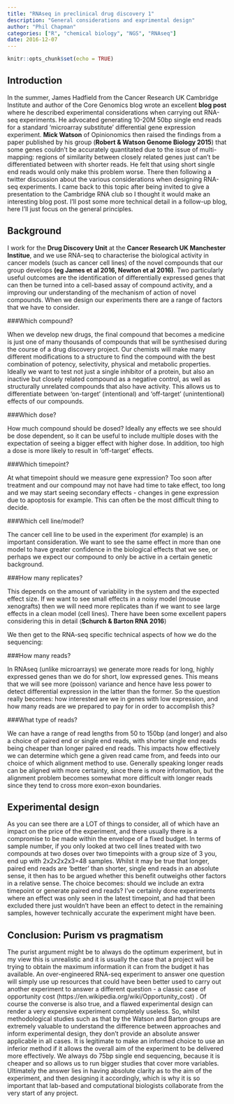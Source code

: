 ```yaml
---
title: "RNAseq in preclinical drug discovery 1"
description: "General considerations and exprimental design"
author: "Phil Chapman"
categories: ["R", "chemical biology", "NGS", "RNAseq"]
date: 2016-12-07
---
```


```r
knitr::opts_chunk$set(echo = TRUE)
```

## Introduction
In the summer, James Hadfield from the Cancer Research UK Cambridge Institute and author of the Core Genomics blog wrote an excellent **blog post** where he described experimental considerations when carrying out RNA-seq experiments.  He advocated generating 10-20M 50bp single end reads for a standard 'microarray substitute' differential gene expression experiment.  **Mick Watson** of Opinionomics then raised the findings from a paper published by his group (**Robert & Watson Genome Biology 2015**) that some genes couldn’t be accurately quantitated due to the issue of multi-mapping: regions of similarity between closely related genes just can't be differentiated between with shorter reads.  He felt that using short single end reads would only make this problem worse.  There then following a twitter discussion about the various considerations when designing RNA-seq experiments.  I came back to this topic after being invited to give a presentation to the Cambridge RNA club so I thought it would make an interesting blog post.  I'll post some more technical detail in a follow-up blog, here I'll just focus on the general principles.

## Background
I work for the **Drug Discovery Unit** at the **Cancer Research UK Manchester Institue**, and we use RNA-seq to characterise the biological activity in cancer models (such as cancer cell lines) of the novel compounds that our group develops **(eg James et al 2016, Newton et al 2016)**.  Two particularly useful outcomes are the identification of differentially expressed genes that can then be turned into a cell-based assay of compound activity, and a improving our understanding of the mechanism of action of novel compounds.  When we design our experiments there are a range of factors that we have to consider.  

###Which compound?

When we develop new drugs, the final compound that becomes a medicine is just one of many thousands of compounds that will be synthesised during the course of a drug discovery project.  Our chemists will make many different modifications to a structure to find the compound with the best combination of potency, selectivity, physical and metabolic properties.  Ideally we want to test not just a single inhibitor of a protein, but also an inactive but closely related compound as a negative control, as well as structurally unrelated compounds that also have activity.  This allows us to differentiate between ‘on-target’ (intentional) and ‘off-target’ (unintentional) effects of our compounds. 

###Which dose? 

How much compound should be dosed?  Ideally any effects we see should be dose dependent, so it can be useful to include multiple doses with the expectation of seeing a bigger effect with higher dose.  In addition, too high a dose is more likely to result in 'off-target' effects. 

###Which timepoint? 

At what timepoint should we measure gene expression?  Too soon after treatment and our compound may not have had time to take effect, too long and we may start seeing secondary effects - changes in gene expression due to apoptosis for example.  This can often be the most difficult thing to decide. 

###Which cell line/model? 

The cancer cell line to be used in the experiment (for example) is an important consideration.  We want to see the same effect in more than one model to have greater confidence in the biological effects that we see, or perhaps we expect our compound to only be active in a certain genetic background. 

###How many replicates? 

This depends on the amount of variability in the system and the expected effect size.  If we want to see small effects in a noisy model (mouse xenografts) then we will need more replicates than if we want to see large effects in a clean model (cell lines).  There have been some excellent papers considering this in detail (**Schurch & Barton RNA 2016**) 

We then get to the RNA-seq specific technical aspects of how we do the sequencing: 

###How many reads? 

In RNAseq (unlike microarrays) we generate more reads for long, highly expressed genes than we do for short, low expressed genes.  This means that we will see more (poisson) variance and hence have less power to detect differential expression in the latter than the former.  So the question really becomes: how interested are we in genes with low expression, and how many reads are we prepared to pay for in order to accomplish this? 

###What type of reads? 

We can have a range of read lengths from 50 to 150bp (and longer) and also a choice of paired end or single end reads, with shorter single end reads being cheaper than longer paired end reads.  This impacts how effectively we can determine which gene a given read came from, and feeds into our choice of which alignment method to use.    Generally speaking longer reads can be aligned with more certainty, since there is more information, but the alignment problem becomes somewhat more difficult with longer reads since they tend to cross more exon-exon boundaries. 

## Experimental design

As you can see there are a LOT of things to consider, all of which have an impact on the price of the experiment, and there usually there is a compromise to be made within the envelope of a fixed budget. In terms of sample number, if you only looked at two cell lines treated with two compounds at two doses over two timepoints with a group size of 3 you, end up with 2x2x2x2x3=48 samples. Whilst it may be true that longer, paired end reads are 'better' than shorter, single end reads in an absolute sense, it then has to be argued whether this benefit outweighs other factors in a relative sense.  The choice becomes: should we include an extra timepoint or generate paired end reads?  I've certainly done experiments where an effect was only seen in the latest timepoint, and had that been excluded there just wouldn't have been an effect to detect in the remaining samples, however technically accurate the experiment might have been.  

## Conclusion: Purism vs pragmatism

The purist argument might be to always do the optimum experiment, but in my view this is unrealistic and it is usually the case that a project will be trying to obtain the maximum information it can from the budget it has available.  An over-engineered RNA-seq experiment to answer one question will simply use up resources that could have been better used to carry out another experiment to answer a different question - a classic case of opportunity cost (https://en.wikipedia.org/wiki/Opportunity_cost) .  Of course the converse is also true, and a flawed experimental design can render a very expensive experiment completely useless.  So, whilst methodological studies such as that by the Watson and Barton groups are extremely valuable to understand the difference between approaches and inform experimental design, they don’t provide an absolute answer applicable in all cases.  It is legitimate to make an informed choice to use an inferior method if it allows the overall aim of the experiment to be delivered more effectively.  We always do 75bp single end sequencing, because it is cheaper and so allows us to run bigger studies that cover more variables.  Ultimately the answer lies in having absolute clarity as to the aim of the experiment, and then designing it accordingly, which is why it is so important that lab-based and computational biologists collaborate from the very start of any project. 




